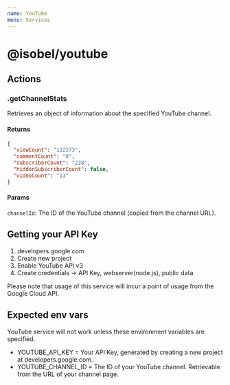 ```yaml
---
name: YouTube
menu: Services
---
```


# @isobel/youtube

## Actions

### .getChannelStats

Retrieves an object of information about the specified YouTube channel.

#### Returns

```json
{
  "viewCount": "132273",
  "commentCount": "0",
  "subscriberCount": "238",
  "hiddenSubscriberCount": false,
  "videoCount": "13"
}
```

#### Params

`channelId`: The ID of the YouTube channel (copied from the channel URL).

## Getting your API Key

1. developers.google.com
2. Create new project
3. Enable YouTube API v3
4. Create credentials -> API Key, webserver(node.js), public data

Please note that usage of this service will incur a point of usage from the Google Cloud API.

## Expected env vars

YouTube service will not work unless these environment variables are specified.

- YOUTUBE_API_KEY = Your API Key, generated by creating a new project at developers.google.com.
- YOUTUBE_CHANNEL_ID = The ID of your YouTube channel. Retrievable from the URL of your channel page.
